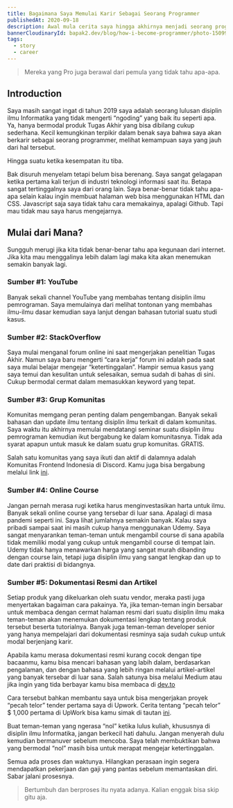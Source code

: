 ```yaml
---
title: Bagaimana Saya Memulai Karir Sebagai Seorang Programmer
publishedAt: 2020-09-18
description: Awal mula cerita saya hingga akhirnya menjadi seorang programmer
bannerCloudinaryId: bapak2.dev/blog/how-i-become-programmer/photo-1509966756634-9c23dd6e6815_ymukzm
tags:
  - story
  - career
---
```


> Mereka yang Pro juga berawal dari pemula yang tidak tahu apa-apa.

## Introduction

Saya masih sangat ingat di tahun 2019 saya adalah seorang lulusan disiplin ilmu Informatika yang tidak mengerti “ngoding” yang baik itu seperti apa. Ya, hanya bermodal produk Tugas Akhir yang bisa dibilang cukup sederhana. Kecil kemungkinan terpikir dalam benak saya bahwa saya akan berkarir sebagai seorang programmer, melihat kemampuan saya yang jauh dari hal tersebut.

Hingga suatu ketika kesempatan itu tiba.

Bak disuruh menyelam tetapi belum bisa berenang. Saya sangat gelagapan ketika pertama kali terjun di industri teknologi informasi saat itu. Betapa sangat tertinggalnya saya dari orang lain. Saya benar-benar tidak tahu apa-apa selain kalau ingin membuat halaman web bisa menggunakan HTML dan CSS. Javascript saja saya tidak tahu cara memakainya, apalagi Github. Tapi mau tidak mau saya harus mengejarnya.

## Mulai dari Mana?

Sungguh merugi jika kita tidak benar-benar tahu apa kegunaan dari internet. Jika kita mau menggalinya lebih dalam lagi maka kita akan menemukan semakin banyak lagi.

### Sumber \#1: YouTube

Banyak sekali channel YouTube yang membahas tentang disiplin ilmu pemrograman. Saya memulainya dari melihat tontonan yang membahas ilmu-ilmu dasar kemudian saya lanjut dengan bahasan tutorial suatu studi kasus.

### Sumber \#2: StackOverflow

Saya mulai menganal forum online ini saat mengerjakan penelitian Tugas Akhir. Namun saya baru mengerti “cara kerja” forum ini adalah pada saat saya mulai belajar mengejar “ketertinggalan”. Hampir semua kasus yang saya temui dan kesulitan untuk selesaikan, semua sudah di bahas di sini. Cukup bermodal cermat dalam memasukkan keyword yang tepat.

### Sumber \#3: Grup Komunitas

Komunitas memgang peran penting dalam pengembangan. Banyak sekali bahasan dan update ilmu tentang disiplin ilmu terkait di dalam komunitas. Saya waktu itu akhirnya memulai mendatangi seminar suatu disiplin ilmu pemrograman kemudian ikut bergabung ke dalam komunitasnya. Tidak ada syarat apapun untuk masuk ke dalam suatu grup komunitas. GRATIS.

Salah satu komunitas yang saya ikuti dan aktif di dalamnya adalah Komunitas Frontend Indonesia di Discord. Kamu juga bisa bergabung melalui link [ini](https://feid.dev).

### Sumber \#4: Online Course

Jangan pernah merasa rugi ketika harus menginvestasikan harta untuk ilmu. Banyak sekali online course yang tersebar di luar sana. Apalagi di masa pandemi seperti ini. Saya lihat jumlahnya semakin banyak. Kalau saya pribadi sampai saat ini masih cukup hanya menggunakan Udemy. Saya sangat menyarankan teman-teman untuk mengambil course di sana apabila tidak memiliki modal yang cukup untuk mengambil course di tempat lain. Udemy tidak hanya menawarkan harga yang sangat murah dibanding dengan course lain, tetapi juga disiplin ilmu yang sangat lengkap dan up to date dari praktisi di bidangnya.

### Sumber \#5: Dokumentasi Resmi dan Artikel

Setiap produk yang dikeluarkan oleh suatu vendor, meraka pasti juga menyertakan bagaiman cara pakainya. Ya, jika teman-teman ingin bersabar untuk membaca dengan cermat halaman resmi dari suatu disiplin ilmu maka teman-teman akan menemukan dokumentasi lengkap tentang produk tersebut beserta tutorialnya. Banyak juga teman-teman developer senior yang hanya mempelajari dari dokumentasi resminya saja sudah cukup untuk modal berjenjang karir.

Apabila kamu merasa dokumentasi resmi kurang cocok dengan tipe bacaanmu, kamu bisa mencari bahasan yang labih dalam, berdasarkan pengalaman, dan dengan bahasa yang lebih ringan melalui artikel-artikel yang banyak tersebar di luar sana. Salah satunya bisa melalui Medium atau jika ingin yang tida berbayar kamu bisa membaca di [dev.to](https://dev.to)

Cara tersebut bahkan membantu saya untuk bisa mengerjakan proyek “pecah telor” tender pertama saya di Upwork. Cerita tentang “pecah telor” $ 1,000 pertama di UpWork bisa kamu simak di tautan [ini](https://hanihusam.com/blog/my-first-1k-upwork).

Buat teman-teman yang ngerasa “nol” ketika lulus kuliah, khususnya di disiplin ilmu Informatika, jangan berkecil hati dahulu. Jangan menyerah dulu kemudian bermanuver sebelum mencoba. Saya telah membuktikan bahwa yang bermodal “nol” masih bisa untuk merapat mengejar ketertinggalan.

Semua ada proses dan waktunya. Hilangkan perasaan ingin segera mendapatkan pekerjaan dan gaji yang pantas sebelum memantaskan diri. Sabar jalani prosesnya.

> Bertumbuh dan berproses itu nyata adanya. Kalian enggak bisa skip gitu aja.
